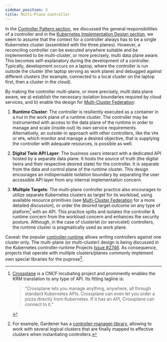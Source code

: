 ```yaml
---
sidebar_position: 3
title: Multi-Plane Controller
---
```


In the [Controller Pattern section](./../digital-twins/controller.mdx), we discussed the general responsibilities of a <Term>controller</Term> and in the [Kubernetes Implementation Design section](./kid.mdx), we seem to assume that the context for a controller always has to be a single Kubernetes cluster (assembled with the three planes).
However, a reconciling controller can be executed anywhere suitable and be implemented to be multi-cluster, or more precisely, multi data plane aware.
This becomes self-explanatory during the development of a controller. Typically, development occurs on a laptop, where the controller is run outside the cluster (the laptop serving as work plane) and debugged against different clusters (for example, connected to a local cluster on the laptop first, then a cluster in the cloud).

By making the controller multi-plane, or more precisely, multi data plane aware, we a) establish the necessary isolation boundaries required by cloud services, and b) enable the design for [Multi-Cluster Federation](./../multi-cluster-federation/index.mdx):

1. **Runtime Cluster**:
   The controller is resiliently executed as a container in a `Pod` in the <Term>work plane</Term> of a runtime cluster.
   The controller may be instrumented with access to the <Term>data plane</Term> of the runtime in order to manage and scale (inside-out) its own service requirements. Alternatively, an outside-in approach with other controllers, like the `VPA` or `HPA`, which monitor and manage a desired objective, that is supplying the controller with adequate resources, is possible as well.

2. **Digital Twin API Layer**:
   The business users interact with a dedicated API hosted by a separate <Term>data plane</Term>. It hosts the source of truth (the digital twins and their respective desired state) for the controller.
   It is separate from the data and control plane of the runtime cluster. This design encourages an indispensable isolation boundary by separating the user accessible API layer from any internal implementation concern.

3. **Multiple Targets**:
   The multi-plane controller practice also encourages to utilize separate Kubernetes clusters as target for its workload, using available resource primitives (see [Multi-Cluster Federation](./../multi-cluster-federation/index.mdx) for a more detailed discussion), or order the desired target outcome on any type of platform[^1] with an API. This practice splits and isolates the controller & runtime concern from the workload concern and enhances the security posture. Although, in the case of clusterlet (or servicelet) controllers, the runtime cluster is pragmatically used as work plane.

<ApeiroFigure src="/control-planes/img/crt.svg"
    alt="Multi-plane aware controller"
    caption="Multi-plane aware controller"
    width="100%"/>

Caveat: the popular [controller-runtime](https://github.com/kubernetes-sigs/controller-runtime) allows writing controllers against one cluster only.
The multi-plane (or multi-cluster) design is being discussed in the Kubernetes controller-runtime Projects [Issue #2746](https://github.com/kubernetes-sigs/controller-runtime/pull/2746). As consequence, projects that operate with multiple clusters/planes commonly implement own special libraries for the puprose[^2].

[^1]: [Crossplane](https://docs.crossplane.io/) is a CNCF incubating project and prominently enables the <Term>KRM</Term> translation to any type of API.
      Its fitting tagline is:
      > "Crossplane lets you manage anything, anywhere, all through standard Kubernetes APIs. Crossplane can even let you order a pizza directly from Kubernetes. If it has an API, Crossplane can connect to it."

[^2]: For example, <Project>Gardener</Project> has a [controller-manager-library](https://github.com/gardener/controller-manager-library), allowing to work with several logical clusters that are finally mapped to effective clusters when instantiating controllers.
